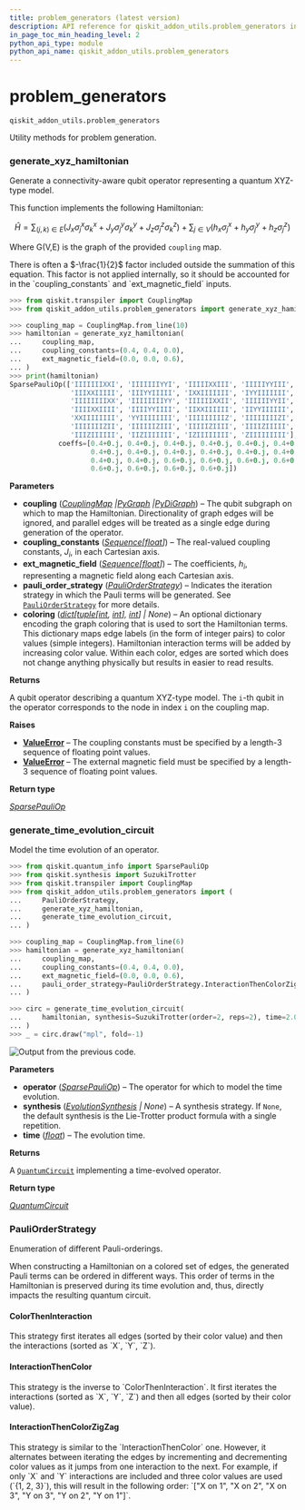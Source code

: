 ```yaml
---
title: problem_generators (latest version)
description: API reference for qiskit_addon_utils.problem_generators in the latest version of qiskit-addon-utils
in_page_toc_min_heading_level: 2
python_api_type: module
python_api_name: qiskit_addon_utils.problem_generators
---
```


<span id="module-qiskit_addon_utils.problem_generators" />

<span id="problem-generators-qiskit-addon-utils-problem-generators" />

# problem\_generators

`qiskit_addon_utils.problem_generators`

Utility methods for problem generation.

### generate\_xyz\_hamiltonian

<Function id="qiskit_addon_utils.problem_generators.generate_xyz_hamiltonian" github="https://github.com/Qiskit/qiskit-addon-utils/tree/stable/0.1/qiskit_addon_utils/problem_generators/generate_xyz_hamiltonian.py#L56-L188" signature="generate_xyz_hamiltonian(coupling, *, coupling_constants=(1.0, 1.0, 1.0), ext_magnetic_field=(0.0, 0.0, 0.0), pauli_order_strategy=PauliOrderStrategy.ColorThenInteraction, coloring=None)">
  Generate a connectivity-aware qubit operator representing a quantum XYZ-type model.

  This function implements the following Hamiltonian:

$$
\hat{H} = \sum_{(j,k)\in E} (J_{x} \sigma_j^{x} \sigma_{k}^{x} +
J_{y} \sigma_j^{y} \sigma_{k}^{y} + J_{z} \sigma_j^{z} \sigma_{k}^{z}) +
\sum_{j\in V} (h_{x} \sigma_j^{x} + h_{y} \sigma_j^{y} + h_{z} \sigma_j^{z})
$$

  Where G(V,E) is the graph of the provided `coupling` map.

  <Admonition title="Note" type="note">
    There is often a $-\frac{1}{2}$ factor included outside the summation of this equation. This factor is not applied internally, so it should be accounted for in the `coupling_constants` and `ext_magnetic_field` inputs.
  </Admonition>

  ```python
  >>> from qiskit.transpiler import CouplingMap
  >>> from qiskit_addon_utils.problem_generators import generate_xyz_hamiltonian

  >>> coupling_map = CouplingMap.from_line(10)
  >>> hamiltonian = generate_xyz_hamiltonian(
  ...     coupling_map,
  ...     coupling_constants=(0.4, 0.4, 0.0),
  ...     ext_magnetic_field=(0.0, 0.0, 0.6),
  ... )
  >>> print(hamiltonian)
  SparsePauliOp(['IIIIIIIXXI', 'IIIIIIIYYI', 'IIIIIXXIII', 'IIIIIYYIII',
                 'IIIXXIIIII', 'IIIYYIIIII', 'IXXIIIIIII', 'IYYIIIIIII',
                 'IIIIIIIIXX', 'IIIIIIIIYY', 'IIIIIIXXII', 'IIIIIIYYII',
                 'IIIIXXIIII', 'IIIIYYIIII', 'IIXXIIIIII', 'IIYYIIIIII',
                 'XXIIIIIIII', 'YYIIIIIIII', 'IIIIIIIIIZ', 'IIIIIIIIZI',
                 'IIIIIIIZII', 'IIIIIIZIII', 'IIIIIZIIII', 'IIIIZIIIII',
                 'IIIZIIIIII', 'IIZIIIIIII', 'IZIIIIIIII', 'ZIIIIIIIII'],
              coeffs=[0.4+0.j, 0.4+0.j, 0.4+0.j, 0.4+0.j, 0.4+0.j, 0.4+0.j, 0.4+0.j, 0.4+0.j,
                      0.4+0.j, 0.4+0.j, 0.4+0.j, 0.4+0.j, 0.4+0.j, 0.4+0.j, 0.4+0.j, 0.4+0.j,
                      0.4+0.j, 0.4+0.j, 0.6+0.j, 0.6+0.j, 0.6+0.j, 0.6+0.j, 0.6+0.j, 0.6+0.j,
                      0.6+0.j, 0.6+0.j, 0.6+0.j, 0.6+0.j])
  ```

  **Parameters**

  *   **coupling** ([*CouplingMap*](/api/qiskit/qiskit.transpiler.CouplingMap "(in Qiskit v1.3)")  *|*[*PyGraph*](https://www.rustworkx.org/apiref/rustworkx.PyGraph.html#rustworkx.PyGraph "(in rustworkx v0.15)")  *|*[*PyDiGraph*](https://www.rustworkx.org/apiref/rustworkx.PyDiGraph.html#rustworkx.PyDiGraph "(in rustworkx v0.15)")) – The qubit subgraph on which to map the Hamiltonian. Directionality of graph edges will be ignored, and parallel edges will be treated as a single edge during generation of the operator.
  *   **coupling\_constants** ([*Sequence*](https://docs.python.org/3/library/collections.abc.html#collections.abc.Sequence "(in Python v3.13)")*\[*[*float*](https://docs.python.org/3/library/functions.html#float "(in Python v3.13)")*]*) – The real-valued coupling constants, $J_i$, in each Cartesian axis.
  *   **ext\_magnetic\_field** ([*Sequence*](https://docs.python.org/3/library/collections.abc.html#collections.abc.Sequence "(in Python v3.13)")*\[*[*float*](https://docs.python.org/3/library/functions.html#float "(in Python v3.13)")*]*) – The coefficients, $h_i$, representing a magnetic field along each Cartesian axis.
  *   **pauli\_order\_strategy** ([*PauliOrderStrategy*](#qiskit_addon_utils.problem_generators.PauliOrderStrategy "qiskit_addon_utils.problem_generators.generate_xyz_hamiltonian.PauliOrderStrategy")) – Indicates the iteration strategy in which the Pauli terms will be generated. See [`PauliOrderStrategy`](#qiskit_addon_utils.problem_generators.PauliOrderStrategy "qiskit_addon_utils.problem_generators.PauliOrderStrategy") for more details.
  *   **coloring** ([*dict*](https://docs.python.org/3/library/stdtypes.html#dict "(in Python v3.13)")*\[*[*tuple*](https://docs.python.org/3/library/stdtypes.html#tuple "(in Python v3.13)")*\[*[*int*](https://docs.python.org/3/library/functions.html#int "(in Python v3.13)")*,* [*int*](https://docs.python.org/3/library/functions.html#int "(in Python v3.13)")*],* [*int*](https://docs.python.org/3/library/functions.html#int "(in Python v3.13)")*] | None*) – An optional dictionary encoding the graph coloring that is used to sort the Hamiltonian terms. This dictionary maps edge labels (in the form of integer pairs) to color values (simple integers). Hamiltonian interaction terms will be added by increasing color value. Within each color, edges are sorted which does not change anything physically but results in easier to read results.

  **Returns**

  A qubit operator describing a quantum XYZ-type model. The `i`-th qubit in the operator corresponds to the node in index `i` on the coupling map.

  **Raises**

  *   [**ValueError**](https://docs.python.org/3/library/exceptions.html#ValueError "(in Python v3.13)") – The coupling constants must be specified by a length-3 sequence of floating point values.
  *   [**ValueError**](https://docs.python.org/3/library/exceptions.html#ValueError "(in Python v3.13)") – The external magnetic field must be specified by a length-3 sequence of floating point values.

  **Return type**

  [*SparsePauliOp*](/api/qiskit/qiskit.quantum_info.SparsePauliOp "(in Qiskit v1.3)")
</Function>

### generate\_time\_evolution\_circuit

<Function id="qiskit_addon_utils.problem_generators.generate_time_evolution_circuit" github="https://github.com/Qiskit/qiskit-addon-utils/tree/stable/0.1/qiskit_addon_utils/problem_generators/generate_time_evolution_circuit.py#L23-L77" signature="generate_time_evolution_circuit(operator, *, synthesis=None, time=1.0)">
  Model the time evolution of an operator.

  ```python
  >>> from qiskit.quantum_info import SparsePauliOp
  >>> from qiskit.synthesis import SuzukiTrotter
  >>> from qiskit.transpiler import CouplingMap
  >>> from qiskit_addon_utils.problem_generators import (
  ...     PauliOrderStrategy,
  ...     generate_xyz_hamiltonian,
  ...     generate_time_evolution_circuit,
  ... )
  ```

  ```python
  >>> coupling_map = CouplingMap.from_line(6)
  >>> hamiltonian = generate_xyz_hamiltonian(
  ...     coupling_map,
  ...     coupling_constants=(0.4, 0.4, 0.0),
  ...     ext_magnetic_field=(0.0, 0.0, 0.6),
  ...     pauli_order_strategy=PauliOrderStrategy.InteractionThenColorZigZag,
  ... )
  ```

  ```python
  >>> circ = generate_time_evolution_circuit(
  ...     hamiltonian, synthesis=SuzukiTrotter(order=2, reps=2), time=2.0
  ... )
  >>> _ = circ.draw("mpl", fold=-1)
  ```

  ![Output from the previous code.](/images/api/qiskit-addon-utils/qiskit_addon_utils-problem_generators-1.avif)

  **Parameters**

  *   **operator** ([*SparsePauliOp*](/api/qiskit/qiskit.quantum_info.SparsePauliOp "(in Qiskit v1.3)")) – The operator for which to model the time evolution.
  *   **synthesis** ([*EvolutionSynthesis*](/api/qiskit/qiskit.synthesis.EvolutionSynthesis "(in Qiskit v1.3)") *| None*) – A synthesis strategy. If `None`, the default synthesis is the Lie-Trotter product formula with a single repetition.
  *   **time** ([*float*](https://docs.python.org/3/library/functions.html#float "(in Python v3.13)")) – The evolution time.

  **Returns**

  A [`QuantumCircuit`](/api/qiskit/qiskit.circuit.QuantumCircuit "(in Qiskit v1.3)") implementing a time-evolved operator.

  **Return type**

  [*QuantumCircuit*](/api/qiskit/qiskit.circuit.QuantumCircuit "(in Qiskit v1.3)")
</Function>

### PauliOrderStrategy

<Class id="qiskit_addon_utils.problem_generators.PauliOrderStrategy" github="https://github.com/Qiskit/qiskit-addon-utils/tree/stable/0.1/qiskit_addon_utils/problem_generators/generate_xyz_hamiltonian.py#L29-L53" signature="PauliOrderStrategy(value)" modifiers="class">
  Enumeration of different Pauli-orderings.

  When constructing a Hamiltonian on a colored set of edges, the generated Pauli terms can be ordered in different ways. This order of terms in the Hamiltonian is preserved during its time evolution and, thus, directly impacts the resulting quantum circuit.

  #### ColorThenInteraction

  <Attribute id="qiskit_addon_utils.problem_generators.PauliOrderStrategy.ColorThenInteraction" attributeValue="1">
    This strategy first iterates all edges (sorted by their color value) and then the interactions (sorted as `X`, `Y`, `Z`).
  </Attribute>

  #### InteractionThenColor

  <Attribute id="qiskit_addon_utils.problem_generators.PauliOrderStrategy.InteractionThenColor" attributeValue="2">
    This strategy is the inverse to `ColorThenInteraction`. It first iterates the interactions (sorted as `X`, `Y`, `Z`) and then all edges (sorted by their color value).
  </Attribute>

  #### InteractionThenColorZigZag

  <Attribute id="qiskit_addon_utils.problem_generators.PauliOrderStrategy.InteractionThenColorZigZag" attributeValue="3">
    This strategy is similar to the `InteractionThenColor` one. However, it alternates between iterating the edges by incrementing and decrementing color values as it jumps from one interaction to the next. For example, if only `X` and `Y` interactions are included and three color values are used (`{1, 2, 3}`), this will result in the following order: `["X on 1", "X on 2", "X on 3", "Y on 3", "Y on 2", "Y on 1"]`.
  </Attribute>
</Class>

